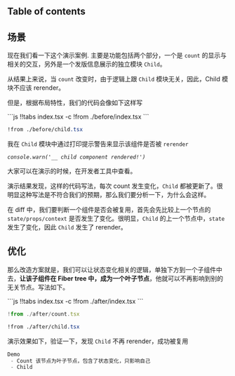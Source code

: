 
## Table of contents

## 场景

<Preview1 />

现在我们看一下这个演示案例. 主要是功能包括两个部分，一个是 `count` 的显示与相关的交互，另外是一个发版信息展示的独立模块 `Child`。

从结果上来说，当 `count` 改变时，由于逻辑上跟 `Child` 模块无关，因此，Child 模块不应该 rerender。

但是，根据布局特性，我们的代码会像如下这样写

<CodeTabs>
```js !!tabs index.tsx -c
!from ./before/index.tsx
```

```css !!tabs child.tsx -c
!from ./before/child.tsx
```
</CodeTabs>

我在 `Child` 模块中通过打印提示警告来显示该组件是否被 `rerender`

_`console.warn('__ child component rendered!')`_

大家可以在演示的时候，在开发者工具中查看。

演示结果发现，这样的代码写法，每次 count 发生变化，`Child` 都被更新了。很明显这种写法是不符合我们的预期，那么我们要分析一下，为什么会这样。

在 diff 中，我们要判断一个组件是否会被复用，首先会先比较上一个节点的 `state/props/context` 是否发生了变化。很明显，`Child` 的上一个节点中，`state` 发生了变化，因此 `Child` 发生了 rerender。


## 优化

那么改造方案就是，我们可以让状态变化相关的逻辑，单独下方到一个子组件中去，**让该子组件在 Fiber tree 中，成为一个叶子节点**，他就可以不再影响到别的无关节点。写法如下。

<CodeTabs>
  ```js !!tabs index.tsx -c
  !from ./after/index.tsx
  ```

  ```js !!tabs count.tsx -c
  !from ./after/count.tsx
  ```

  ```css !!tabs child.tsx -c
  !from ./after/child.tsx
  ```
</CodeTabs>

演示效果如下，验证一下，发现 `Child` 不再 rerender，成功被复用

<Preview2 />

```js fiber.tree
Demo
 - Count 该节点为叶子节点，包含了状态变化，只影响自己
 - Child
```
